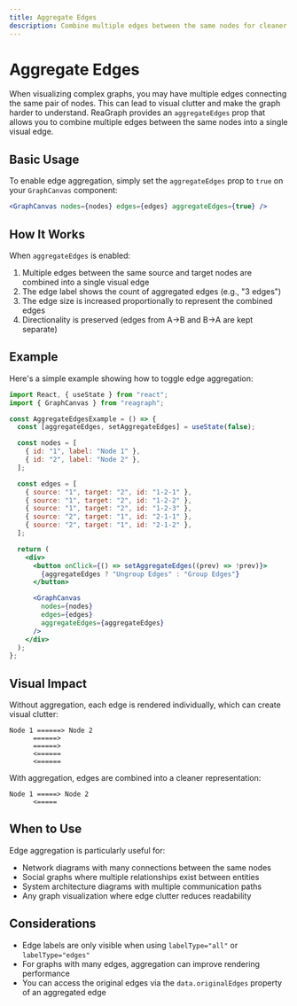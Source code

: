 ```yaml
---
title: Aggregate Edges
description: Combine multiple edges between the same nodes for cleaner visualizations
---
```


# Aggregate Edges

When visualizing complex graphs, you may have multiple edges connecting the same pair of nodes. This can lead to visual clutter and make the graph harder to understand. ReaGraph provides an `aggregateEdges` prop that allows you to combine multiple edges between the same nodes into a single visual edge.

## Basic Usage

To enable edge aggregation, simply set the `aggregateEdges` prop to `true` on your `GraphCanvas` component:

```jsx
<GraphCanvas nodes={nodes} edges={edges} aggregateEdges={true} />
```

## How It Works

When `aggregateEdges` is enabled:

1. Multiple edges between the same source and target nodes are combined into a single visual edge
2. The edge label shows the count of aggregated edges (e.g., "3 edges")
3. The edge size is increased proportionally to represent the combined edges
4. Directionality is preserved (edges from A→B and B→A are kept separate)

## Example

Here's a simple example showing how to toggle edge aggregation:

```jsx
import React, { useState } from "react";
import { GraphCanvas } from "reagraph";

const AggregateEdgesExample = () => {
  const [aggregateEdges, setAggregateEdges] = useState(false);

  const nodes = [
    { id: "1", label: "Node 1" },
    { id: "2", label: "Node 2" },
  ];

  const edges = [
    { source: "1", target: "2", id: "1-2-1" },
    { source: "1", target: "2", id: "1-2-2" },
    { source: "1", target: "2", id: "1-2-3" },
    { source: "2", target: "1", id: "2-1-1" },
    { source: "2", target: "1", id: "2-1-2" },
  ];

  return (
    <div>
      <button onClick={() => setAggregateEdges((prev) => !prev)}>
        {aggregateEdges ? "Ungroup Edges" : "Group Edges"}
      </button>

      <GraphCanvas
        nodes={nodes}
        edges={edges}
        aggregateEdges={aggregateEdges}
      />
    </div>
  );
};
```

## Visual Impact

Without aggregation, each edge is rendered individually, which can create visual clutter:

```
Node 1 ======> Node 2
      ======>
      ======>
      <======
      <======
```

With aggregation, edges are combined into a cleaner representation:

```
Node 1 =====> Node 2
      <=====
```

## When to Use

Edge aggregation is particularly useful for:

- Network diagrams with many connections between the same nodes
- Social graphs where multiple relationships exist between entities
- System architecture diagrams with multiple communication paths
- Any graph visualization where edge clutter reduces readability

## Considerations

- Edge labels are only visible when using `labelType="all"` or `labelType="edges"`
- For graphs with many edges, aggregation can improve rendering performance
- You can access the original edges via the `data.originalEdges` property of an aggregated edge
